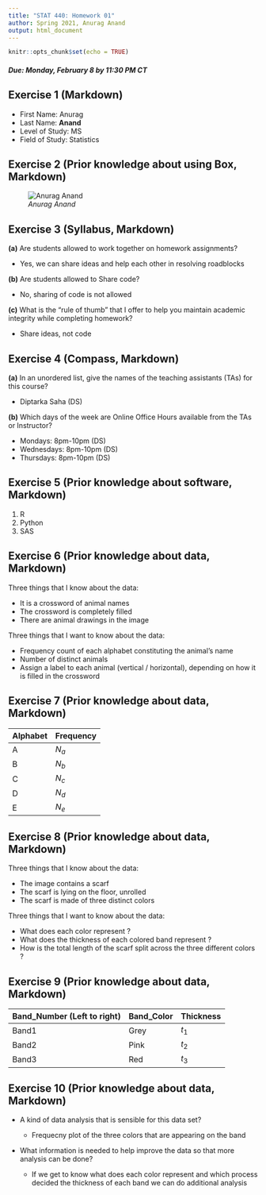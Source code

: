 ```yaml
---
title: "STAT 440: Homework 01"
author: Spring 2021, Anurag Anand
output: html_document
---
```


```r
knitr::opts_chunk$set(echo = TRUE)
```

##### Due: Monday, February 8 by 11:30 PM CT

## Exercise 1 (Markdown)

* First Name: Anurag
* Last Name: __Anand__
* Level of Study: MS
* Field of Study: Statistics


## Exercise 2 (Prior knowledge about using Box, Markdown)

![_Anurag Anand_](https://uofi.box.com/shared/static/cvgbjob9yfoqele245k1jn7exlvsokvq.jpeg)


## Exercise 3 (Syllabus, Markdown) 

**(a)** Are students allowed to work together on homework assignments?
  
  + Yes, we can share ideas and help each other in resolving roadblocks

**(b)** Are students allowed to Share code?
  
  + No, sharing of code is not allowed

**(c)** What is the "rule of thumb" that I offer to help you maintain academic integrity while completing homework?
  
  + Share ideas, not code
  
  
## Exercise 4 (Compass, Markdown) 

**(a)** In an unordered list, give the names of the teaching assistants (TAs) for this course?

  + Diptarka Saha (DS)

**(b)** Which days of the week are Online Office Hours available from the TAs or Instructor?
  
  + Mondays: 8pm-10pm (DS)
  + Wednesdays: 8pm-10pm (DS)
  + Thursdays: 8pm-10pm (DS)
  
## Exercise 5 (Prior knowledge about software, Markdown) 

1. R
2. Python
3. SAS

## Exercise 6 (Prior knowledge about data, Markdown) 

Three things that I know about the data:

* It is a crossword of animal names
* The crossword is completely filled
* There are animal drawings in the image

Three things that I want to know about the data:

* Frequency count of each alphabet constituting the animal's name
* Number of distinct animals
* Assign a label to each animal (vertical / horizontal), depending on how it is filled in the crossword

## Exercise 7 (Prior knowledge about data, Markdown) 

Alphabet | Frequency
------------- | -------------
A | $N_a$
B | $N_b$ 
C | $N_c$
D | $N_d$ 
E | $N_e$ 


## Exercise 8 (Prior knowledge about data, Markdown) 

Three things that I know about the data:

* The image contains a scarf
* The scarf is lying on the floor, unrolled
* The scarf is made of three distinct colors

Three things that I want to know about the data:

* What does each color represent ?
* What does the thickness of each colored band represent ?
* How is the total length of the scarf split across the three different colors ?

## Exercise 9  (Prior knowledge about data, Markdown) 

Band_Number (Left to right) | Band_Color | Thickness
------------- | ------------- | -------------
Band1 | Grey | $t_1$
Band2 |Pink | $t_2$ 
Band3 |Red | $t_3$


## Exercise 10  (Prior knowledge about data, Markdown)

* A kind of data analysis that is sensible for this data set?
  
  + Frequecny plot of the three colors that are appearing on the band

* What information is needed to help improve the data so that more analysis can be done?
  
  + If we get to know what does each color represent and which process decided the thickness of each band we can do additional analysis